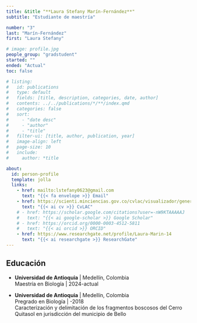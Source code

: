 ```yaml
---
title: &title "**Laura Stefany Marín-Fernández**"
subtitle: "Estudiante de maestría"

number: "3"
last: "Marín-Fernández" 
first: "Laura Stefany"

# image: profile.jpg
people_group: "gradstudent"
started: ""
ended: "Actual"
toc: false

# listing: 
#   id: publications
#   type: default
#   fields: [title, description, categories, date, author]
#   contents: ../../publications/*/**/index.qmd
#   categories: false
#   sort:
#     - "date desc"
#     - "author"
#     - "title"
#   filter-ui: [title, author, publication, year]
#   image-align: left
#   page-size: 10
#   include:
#     author: *title

about:
  id: person-profile
  template: jolla
  links:
    - href: mailto:lstefany0623@gmail.com 
      text: "{{< fa envelope >}} Email"
    - href: https://scienti.minciencias.gov.co/cvlac/visualizador/generarCurriculoCv.do?cod_rh=0002033686
      text: "{{< ai cv >}} CvLAC"
    # - href: https://scholar.google.com/citations?user=-nW9KTAAAAAJ
    #   text: "{{< ai google-scholar >}} Google Scholar"
    # - href: https://orcid.org/0000-0003-4512-5811
    #   text: "{{< ai orcid >}} ORCID"
    - href: https://www.researchgate.net/profile/Laura-Marin-14
      text: "{{< ai researchgate >}} ResearchGate"
---
```


::: {#person-profile}
:::



## Educación

-   **Universidad de Antioquia** \| Medellín, Colombia\
    Maestría en Biología \| 2024-actual\
    <!-- Título -->

-   **Universidad de Antioquia** \| Medellín, Colombia\
    Pregrado en Biología \| -2018\
    Caracterización y delimitación de los fragmentos boscosos del Cerro Quitasol en jurisdicción del municipio de Bello

<!-- ## Publicaciones -->

<!-- ::: {#publications} -->
<!-- ::: -->